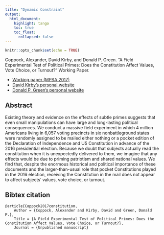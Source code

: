 ```yaml
---
title: "Dynamic Constraint"
output: 
  html_document:
    highlight: tango
    toc: true
    toc_float:
      collapsed: false
---
```


```r
knitr::opts_chunk$set(echo = TRUE)
```

Coppock, Alexander, David Kirby, and Donald P. Green. "A Field Experimental Test of Political Primes: Does the Constitution Affect Values, Vote Choice, or Turnout?" Working Paper.

- [Working paper (MPSA 2017)](papers/CKG_constitution.pdf)
- [David Kirby's personal website](https://www.cato.org/people/david-kirby)
- [Donald P. Green's personal website](https://sites.google.com/site/donaldpgreen/)

## Abstract

Existing theory and evidence on the effects of subtle primes suggests that even small manipulations can have large and long-lasting political consequences. We conduct a massive field experiment in which 4 million Americans living in 6,057 voting precincts in six nonbattleground states were randomly assigned to be mailed either nothing or a pocket edition of the Declaration of Independence and US Constitution in advance of the 2016 presidential election. Because we doubt that subjects actually read the constitution when it is unexpectedly delivered to them, we imagine that any effects would be due to priming patriotism and shared national values. We find that, despite the enormous historical and political importance of these documents and the larger-than-usual role that pocket Constitutions played in the 2016 election, receiving the Constitution in the mail does not appear to affect subjects' values, vote choice, or turnout. 


## Bibtex citation

```
@article{Coppock2017constitution,
	Author = {Coppock, Alexander and Kirby, David and Green, Donald P.},
	Title = {A Field Experimental Test of Political Primes: Does the Constitution Affect Values, Vote Choice, or Turnout?},
	Journal = {Unpublished manuscript}
```
